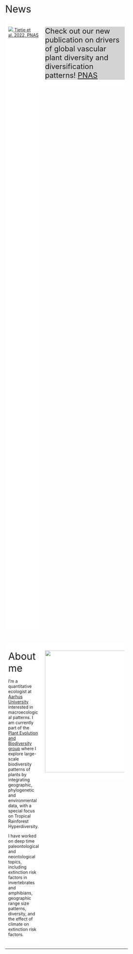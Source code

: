 


<div class="wrapper"></div>

<br>

<!-- <div style="background-color:lightgrey"> -->
<!--   <font size="5"> -->
<!--   <font color="red"> -->
<!--   NEWS : -->
<!--   </font> -->
<!--   Our paper on [Diversity partitioning in the Phanerozoic](https://www.pnas.org/content/early/2018/12/13/1814487116) in PNAS -->
<!--   </font> -->
<!-- </div> -->


 <font size="6">News </font> 

<style>
* {
  box-sizing: border-box;
}

/* Create two equal columns that floats next to each other */
.column {
  float: left;
  padding: 10px;
}

.left {
  width: 30%;
}

.right {
  width: 70%;
}

/* Clear floats after the columns */
.row:after {
  content: "";
  display: table;
  clear: both;
}

/* Responsive layout - makes the two columns stack on top of each other instead of next to each other */
@media screen and (max-width: 600px) {
  .column {
    width: 100%;
  }
}
</style>

<style>
    .container {
        /* Testing mouse over on image  */
        position: relative;
        width: 100%;
        height: 50%;
    }
    .title {
            background-color: rgb(255, 255, 255);
            opacity: .5;
            /*positioned relative to parent div (container) */
            position: absolute;   
            /* bottom margin is 0 so that it coincides with container's bottom margin*/
            bottom: -10%;
            left: 5%;
            color: black;
            width: 90%;
            font-size: 20px;
            font-family: Helvetica, Arial, sans-serif;
            padding: 0;      
            /* padding was formerly: 10px 0; */
            text-align: center;
            /*invisible because opacity is 0*/
            opacity: 0;           
            transition: 0.6s;
        }
    .container:hover .title {
        /*becomes visible on hover*/
            opacity: .90;       
    }
</style>

</head>
<body>

<div class="row">
  
  <div class="column left" style="background-color:#FFFFFF;">
  
  <!-- <div style="width=400 height=400"> -->

<div class = "container">
<a href = "https://doi.org/10.1073/pnas.2120662119">
  <img src="GlobalDrivers.png">
      <!-- <div class="title"> -->
          Tietje et al. 2022, PNAS
</a>
</div>

<!-- old version -->
  <!-- </div> -->
  <!-- <a href="https://doi.org/10.1073/pnas.2120662119"> -->
  <!--        <img alt="PNAS link" src="GlobalDrivers.png" -->
  <!--        width=400 height=300> -->
  <!-- </a> -->
  <!-- </div> -->

</div>


  <div class="column right" style="background-color:#FFFFFF;">

  
<div style="background-color:lightgrey">
  <font size="5">
  <font color="red">
  </font>
  Check out our new publication on drivers of global vascular plant diversity and diversification patterns!
  [PNAS]("https://doi.org/10.1073/pnas.2120662119")
  </font>
</div>
  
  </div>
  
</div>

  <br>



<div class="row">
  
  <div class="column left" style="background-color:#FFFFFF;">
  
 <font size="6">About me </font> 
 
   I'm a quantitative ecologist at [Aarhus University](https://pure.au.dk/portal/en/persons/melanie-tietje(6abaa223-a82b-4577-acce-f2ead58ba86b).html) interested in macroecological patterns. I am currently part of the     [Plant Evolution and Biodiversity group]((https://peb-group.net/trf)) where I explore large-scale biodiversity patterns of plants by integrating geographic, phylogenetic and environmental data, with a special         focus on Tropical Rainforest Hyperdiversity.

  I have worked on deep time paleontological and neontological topics, including extinction risk factors in invertebrates and amphibians, geographic range size patterns, diversity, and the effect of climate on         extinction risk factors.


</div>

<div class="column right" style="background-color:#FFFFFF;">

  
<img src="me_Arizona2022.png" width=400px>
  
  </div>
  
</div>


------


